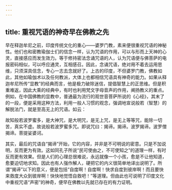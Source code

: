 ```yaml
---
---
---
```

title: 重视咒语的神奇早在佛教之先
---




早在释迦牟尼之前，印度传统文化的重心——婆罗门教，素来便很重视咒语的神秘性。他们也和密教瑜伽士们的信念一样，认为咒语的作用，可以与形而上天神的心灵，直接感应而发生效力。等于修持密法念诵咒语的人，认为咒语便与佛菩萨的电报密码相似，可以呼应通灵，互相感召。因此，念诵咒语，绝对用不着去运用思维，只须深具信念，专心一志去念就好了。上古的印度，不但婆罗门教，佛教如此，其他如瑜伽术以及任何教派，大体上也都相信咒语具有神奇的能力。如果从释迦牟尼所传“显教”的经典而言，他是极力破除迷信，提倡智慧上的正思维。但是积重难返，因此大乘的经典中，有时也利用梵文字母音声的作用，阐扬教义的重点。例如，在中国佛教的显教中，普通最为流行的观世音菩萨所说的《心经》，其末了的一段，便是采用这种方法，利用一般人习惯的观念，强调地宣说般若（智慧）的解脱法门，就是至高无上的咒语。如云：

故知般若波罗蜜多，是大神咒，是大明咒，是无上咒，是无上等等咒，能除一切苦，真实不虚。故说般若波罗蜜多咒。即说咒曰：揭谛。揭谛。波罗揭谛。波罗僧揭谛。菩提娑婆诃。

其实，最后的咒语自“揭谛”开始，它的内容，并非是不可明说的密意。只是不加说明，反而更为有效。这如同孔子所说“民可使由之，不可使知之”的道理一样，有时反而更有效果。但是人们的心理总很难说，永远就像一个小孩，愈是不让他知道，愈要迫切地求知。因此也有人强作解人，硬把它的内义很简单地译出说明了。所谓“揭谛”以下的意义，便是包括“自度啊！自度啊！快求自度到彼岸啊！而且要快来救度大众到彼岸啊！快快地觉悟自救吧！”等道理。但由此也可说明了印度文化中重视咒语“声密”的神奇，便早在佛教以先就已存在的有力证明。